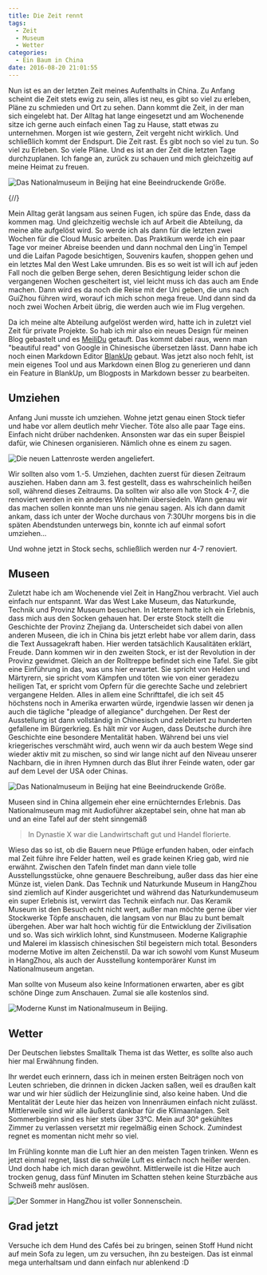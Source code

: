 ```yaml
---
title: Die Zeit rennt
tags:
  - Zeit
  - Museum
  - Wetter
categories:
  - Ein Baum in China
date: 2016-08-20 21:01:55
---
```



Nun ist es an der letzten Zeit meines Aufenthalts in China. Zu Anfang scheint die Zeit stets ewig zu sein, alles ist neu, es gibt so viel zu erleben, Pläne zu schmieden und Ort zu sehen. Dann kommt die Zeit, in der man sich eingelebt hat. Der Alltag hat lange eingesetzt und am Wochenende sitze ich gerne auch einfach einen Tag zu Hause, statt etwas zu unternehmen. Morgen ist wie gestern, Zeit vergeht nicht wirklich. Und schließlich kommt der Endspurt. Die Zeit rast. Es gibt noch so viel zu tun. So viel zu Erleben. So viele Pläne. Und es ist an der Zeit die letzten Tage durchzuplanen. Ich fange an, zurück zu schauen und mich gleichzeitig auf meine Heimat zu freuen.

![Das Nationalmuseum in Beijing hat eine Beeindruckende Größe.](/images/china/beijing/barkasse.JPG)

{/*<!-- more -->*/}

Mein Alltag gerät langsam aus seinen Fugen, ich spüre das Ende, dass da kommen mag. Und gleichzeitig wechsle ich auf Arbeit die Abteilung, da meine alte aufgelöst wird. So werde ich als dann für die letzten zwei Wochen für die Cloud Music arbeiten. Das Praktikum werde ich ein paar Tage vor meiner Abreise beenden und dann nochmal den Ling'in Tempel und die Laifan Pagode besichtigen, Souvenirs kaufen, shoppen gehen und ein letztes Mal den West Lake umrunden. Bis es so weit ist will ich auf jeden Fall noch die gelben Berge sehen, deren Besichtigung leider schon die vergangenen Wochen gescheitert ist, viel leicht muss ich das auch am Ende machen. Dann wird es da noch die Reise mit der Uni geben, die uns nach GuiZhou führen wird, worauf ich mich schon mega freue. Und dann sind da noch zwei Wochen Arbeit übrig, die werden auch wie im Flug vergehen.

Da ich meine alte Abteilung aufgelöst werden wird, hatte ich in zuletzt viel Zeit für private Projekte. So hab ich mir also ein neues Design für meinen Blog gebastelt und es [MeiliDu](https://meilidu.github.io/) getauft. Das kommt dabei raus, wenn man "beautiful read" von Google in Chinesische übersetzen lässt. Dann habe ich noch einen Markdown Editor [BlankUp](https://hoverbaum.github.io/BlankUp-Electron/) gebaut. Was jetzt also noch fehlt, ist mein eigenes Tool und aus Markdown einen Blog zu generieren und dann ein Feature in BlankUp, um Blogposts in Markdown besser zu bearbeiten.

## Umziehen

Anfang Juni musste ich umziehen. Wohne jetzt genau einen Stock tiefer und habe vor allem deutlich mehr Viecher. Töte also alle paar Tage eins. Einfach nicht drüber nachdenken. Ansonsten war das ein super Beispiel dafür, wie Chinesen organisieren. Nämlich ohne es einem zu sagen.

![Die neuen Lattenroste werden angeliefert.](/images/china/lattenrost.jpg)

Wir sollten also vom 1.-5. Umziehen, dachten zuerst für diesen Zeitraum ausziehen. Haben dann am 3. fest gestellt, dass es wahrscheinlich heißen soll, während dieses Zeitraums. Da sollten wir also alle von Stock 4-7, die renoviert werden in ein anderes Wohnheim übersiedeln. Wann genau wir das machen sollen konnte man uns nie genau sagen. Als ich dann damit ankam, dass ich unter der Woche durchaus von 7:30Uhr morgens bis in die späten Abendstunden unterwegs bin, konnte ich auf einmal sofort umziehen...

Und wohne jetzt in Stock sechs, schließlich werden nur 4-7 renoviert.

## Museen

Zuletzt habe ich am Wochenende viel Zeit in HangZhou verbracht. Viel auch einfach nur entspannt. War das West Lake Museum, das Naturkunde, Technik und Provinz Museum besuchen. In letzterem hatte ich ein Erlebnis, dass mich aus den Socken gehauen hat. Der erste Stock stellt die Geschichte der Provinz Zhejiang da. Unterscheidet sich dabei von allen anderen Museen, die ich in China bis jetzt erlebt habe vor allem darin, dass die Text Aussagekraft haben. Hier werden tatsächlich Kausalitäten erklärt, Freude. Dann kommen wir in den zweiten Stock, er ist der Revolution in der Provinz gewidmet. Gleich an der Rolltreppe befindet sich eine Tafel. Sie gibt eine Einführung in das, was uns hier erwartet. Sie spricht von Helden und Märtyrern, sie spricht vom Kämpfen und töten wie von einer geradezu heiligen Tat, er spricht vom Opfern für die gerechte Sache und zelebriert vergangene Helden. Alles in allem eine Schrifttafel, die ich seit 45 höchstens noch in Amerika erwarten würde, irgendwie lassen wir denen ja auch die tägliche "pleadge of allegiance" durchgehen. Der Rest der Ausstellung ist dann vollständig in Chinesisch und zelebriert zu hunderten gefallene im Bürgerkrieg. Es hält mir vor Augen, dass Deutsche durch ihre Geschichte eine besondere Mentalität haben. Während bei uns viel kriegerisches verschmäht wird, auch wenn wir da auch bestem Wege sind wieder aktiv mit zu mischen, so sind wir lange nicht auf den Niveau unserer Nachbarn, die in ihren Hymnen durch das Blut ihrer Feinde waten, oder gar auf dem Level der USA oder Chinas.

![Das Nationalmuseum in Beijing hat eine Beeindruckende Größe.](/images/china/beijing/museum.JPG)

Museen sind in China allgemein eher eine ernüchterndes Erlebnis. Das Nationalmuseum mag mit Audioführer akzeptabel sein, ohne hat man ab und an eine Tafel auf der steht sinngemäß

> In Dynastie X war die Landwirtschaft gut und Handel florierte.

Wieso das so ist, ob die Bauern neue Pflüge erfunden haben, oder einfach mal Zeit führe ihre Felder hatten, weil es grade keinen Krieg gab, wird nie erwähnt. Zwischen den Tafeln findet man dann viele tolle Ausstellungsstücke, ohne genauere Beschreibung, außer dass das hier eine Münze ist, vielen Dank. Das Technik und Naturkunde Museum in HangZhou sind ziemlich auf Kinder ausgerichtet und während das Naturkundemuseum ein super Erlebnis ist, verwirrt das Technik einfach nur. Das Keramik Museum ist den Besuch echt nicht wert, außer man möchte gerne über vier Stockwerke Töpfe anschauen, die langsam von nur Blau zu bunt bemalt übergehen. Aber war halt hoch wichtig für die Entwicklung der Zivilisation und so. Was sich wirklich lohnt, sind Kunstmuseen. Moderne Kaligraphie und Malerei im klassisch chinesischen Stil begeistern mich total. Besonders moderne Motive im alten Zeichenstil. Da war ich sowohl vom Kunst Museum in HangZhou, als auch der Ausstellung kontemporärer Kunst im Nationalmuseum angetan.

Man sollte von Museum also keine Informationen erwarten, aber es gibt schöne Dinge zum Anschauen. Zumal sie alle kostenlos sind.

![Moderne Kunst im Nationalmuseum in Beijing.](/images/china/beijing/kunst.jpg)

## Wetter

Der Deutschen liebstes Smalltalk Thema ist das Wetter, es sollte also auch hier mal Erwähnung finden.

Ihr werdet euch erinnern, dass ich in meinen ersten Beiträgen noch von Leuten schrieben, die drinnen in dicken Jacken saßen, weil es draußen kalt war und wir hier südlich der Heizunglinie sind, also keine haben. Und die Mentalität der Leute hier das heizen von Innenräumen einfach nicht zulässt. Mittlerweile sind wir alle äußerst dankbar für die Klimaanlagen. Seit Sommerbeginn sind es hier stets über 33°C. Mein auf 30° gekühltes Zimmer zu verlassen versetzt mir regelmäßig einen Schock. Zumindest regnet es momentan nicht mehr so viel.

Im Frühling konnte man die Luft hier an den meisten Tagen trinken. Wenn es jetzt einmal regnet, lässt die schwüle Luft es einfach noch heißer werden. Und doch habe ich mich daran gewöhnt. Mittlerweile ist die Hitze auch trocken genug, dass fünf Minuten im Schatten stehen keine Sturzbäche aus Schweiß mehr auslösen.

![Der Sommer in HangZhou ist voller Sonnenschein.](/images/china/wetter.jpg)

## Grad jetzt

Versuche ich dem Hund des Cafés bei zu bringen, seinen Stoff Hund nicht auf mein Sofa zu legen, um zu versuchen, ihn zu besteigen. Das ist einmal mega unterhaltsam und dann einfach nur ablenkend :D
